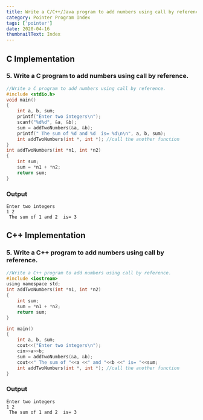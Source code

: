 ```yaml
---
title: Write a C/C++/Java program to add numbers using call by reference.
category: Pointer Program Index
tags: ['pointer']
date: 2020-04-16
thumbnailText: Index
---
```


## C Implementation
### 5. Write a C program to add numbers using call by reference.
```c
//Write a C program to add numbers using call by reference.
#include <stdio.h>
void main()
{
    int a, b, sum;
    printf("Enter two integers\n");
    scanf("%d%d", &a, &b);
    sum = addTwoNumbers(&a, &b);
    printf(" The sum of %d and %d  is= %d\n\n", a, b, sum);
    int addTwoNumbers(int *, int *); //call the another function
}
int addTwoNumbers(int *n1, int *n2)
{
    int sum;
    sum = *n1 + *n2;
    return sum;
}
```
### Output
```
Enter two integers
1 2
 The sum of 1 and 2  is= 3
```
## C++ Implementation
### 5. Write a C++ program to add numbers using call by reference.
```c
//Write a C++ program to add numbers using call by reference.
#include <iostream>
using namespace std;
int addTwoNumbers(int *n1, int *n2)
{
    int sum;
    sum = *n1 + *n2;
    return sum;
}

int main()
{
    int a, b, sum;
    cout<<("Enter two integers\n");
    cin>>a>>b;
    sum = addTwoNumbers(&a, &b);
    cout<<" The sum of "<<a <<" and "<<b <<" is= "<<sum;
    int addTwoNumbers(int *, int *); //call the another function
}
```
### Output
```
Enter two integers
1 2
 The sum of 1 and 2  is= 3
```

